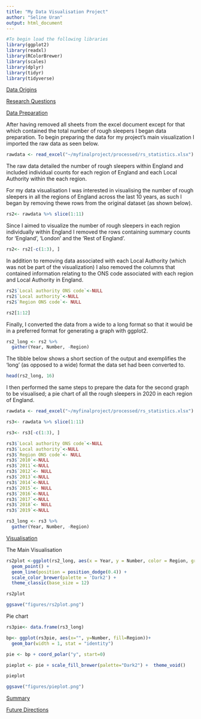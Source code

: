 ```yaml
---
title: "My Data Visualisation Project"
author: "Seline Uran"
output: html_document
---
```

```r
#To begin load the following libraries
library(ggplot2)
library(readxl)
library(RColorBrewer)
library(scales)
library(dplyr)
library(tidyr)
library(tidyverse)
```

<span style="text-decoration:underline">Data Origins</span>

<span style="text-decoration:underline">Research Questions</span>

<span style="text-decoration:underline">Data Preparation</span>

After having removed all sheets from the excel document except for that which contained the total number of rough sleepers I began data preparation. To begin preparing the data for my project's main visualization I imported the raw data as seen below. 

```r
rawdata <- read_excel("~/myfinalproject/processed/rs_statistics.xlsx")
```

The raw data detailed the number of rough sleepers within England and included individual counts for each region of England and each Local Authority within the each region. 

For my data visualisation I was interested in visualising the number of rough sleepers in all the regions of England across the last 10 years, as such I began by removing thewe rows from the original dataset (as shown below). 

```r
rs2<- rawdata %>% slice(1:11)
```

Since I aimed to visualize the number of rough sleepers in each region individually within England I removed the rows containing summary counts for 'England', 'London' and the 'Rest of England'. 

```r
rs2<- rs2[-c(1:3), ]
```

In addition to removing data associated with each Local Authority (which was not be part of the visualization) I also removed the columns that contained information relating to the ONS code associated with each region and Local Authority in England.

```r
rs2$`Local authority ONS code`<-NULL
rs2$`Local authority`<-NULL
rs2$`Region ONS code`<- NULL

rs2[1:12]
```

Finally, I converted the data from a wide to a long format so that it would be in a preferred format for generating a graph with ggplot2.

```r
rs2_long <- rs2 %>% 
  gather(Year, Number, -Region)
```


The tibble below shows a short section of the output and exemplifies the 'long' (as opposed to a wide) format the data set had been converted to. 

```r
head(rs2_long, 16)
```

I then performed the same steps to prepare the data for the second graph to be visualised; a pie chart of all the rough sleepers in 2020 in each region of England. 

```r
rawdata <- read_excel("~/myfinalproject/processed/rs_statistics.xlsx")

rs3<- rawdata %>% slice(1:11)

rs3<- rs3[-c(1:3), ]

rs3$`Local authority ONS code`<-NULL
rs3$`Local authority`<-NULL
rs3$`Region ONS code`<- NULL
rs3$`2010`<-NULL
rs3$`2011`<-NULL
rs3$`2012`<- NULL
rs3$`2013`<-NULL
rs3$`2014`<-NULL
rs3$`2015`<- NULL
rs3$`2016`<-NULL
rs3$`2017`<-NULL
rs3$`2018`<- NULL
rs3$`2019`<-NULL

rs3_long <- rs3 %>% 
  gather(Year, Number, -Region)
```


<span style="text-decoration:underline">Visualisation</span> 

The Main Visualisation

```r
rs2plot <-ggplot(rs2_long, aes(x = Year, y = Number, color = Region, group = Region)) +
  geom_point() +
  geom_line(position = position_dodge(0.4)) +
  scale_color_brewer(palette = 'Dark2') +
  theme_classic(base_size = 12)

rs2plot

ggsave("figures/rs2plot.png")
```


Pie chart

```r
rs3pie<- data.frame(rs3_long)

bp<- ggplot(rs3pie, aes(x="", y=Number, fill=Region))+
  geom_bar(width = 1, stat = "identity")

pie <- bp + coord_polar("y", start=0)

pieplot <- pie + scale_fill_brewer(palette="Dark2") +  theme_void()

pieplot

ggsave("figures/pieplot.png")
```


<span style="text-decoration:underline">Summary</span>


<span style="text-decoration:underline">Future Directions</span>


